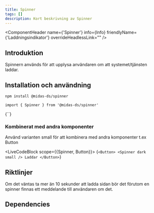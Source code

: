 ```yaml
---
title: Spinner
tags: []
description: Kort beskrivning av Spinner
---
```


 
<ComponentHeader name={'Spinner'} info={Info} friendlyName={'Laddningsindikator'} overrideHeadlessLink="" />

## Introduktion

Spinnern används för att upplysa användaren om att systemet/tjänsten laddar.  

## Installation och användning

```bash npm2yarn
npm install @midas-ds/spinner
```

```tsx
import { Spinner } from '@midas-ds/spinner'
```

<LiveCodeBlock scope={{Spinner}}>
{`<Spinner />`}
</LiveCodeBlock>

### Kombinerat med andra komponenter
Använd varianten small för att kombinera med andra komponenter t.ex Button

<LiveCodeBlock scope={{Spinner, Button}}>
{`<Button>
  <Spinner
    dark
    small
  />
  Laddar
</Button>`}
</LiveCodeBlock>

## Riktlinjer

Om det väntas ta mer än 10 sekunder att ladda sidan bör det förutom en spinner finnas ett meddelande till användaren om det.

## Dependencies
<ComponentFooter info={Info}/>